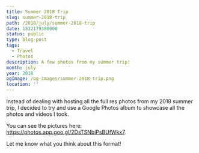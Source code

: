 ```yaml
---
title: Summer 2018 Trip
slug: summer-2018-trip
path: /2018/july/summer-2018-trip
date: 1532179380000
status: public
type: blog-post
tags:
  - Travel
  - Photos
description: A few photos from my summer trip!
month: july
year: 2018
ogImage: /og-images/summer-2018-trip.png
location: ''
---
```



Instead of dealing with hosting all the full res photos from my 2018 summer
trip, I decided to try and use a Google Photos album to showcase all the photos
and videos I took.

You can see the pictures here: https://photos.app.goo.gl/2DsTSNbiPsBUfWkx7.

Let me know what you think about this format!

